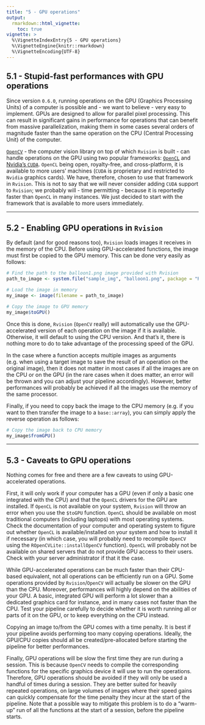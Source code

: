 ```yaml
---
title: "5 - GPU operations"
output: 
  rmarkdown::html_vignette:
    toc: true
vignette: >
  %\VignetteIndexEntry{5 - GPU operations}
  %\VignetteEngine{knitr::rmarkdown}
  %\VignetteEncoding{UTF-8}
---
```


## 5.1 - Stupid-fast performances with GPU operations

Since version `0.6.0`, running operations on the GPU (Graphics Processing Units) 
of a computer is possible and - we want to believe - very easy to implement. 
GPUs are designed to allow for parallel pixel processing. This can result in 
significant gains in performance for operations that can benefit from massive 
parallelization, making them in some cases several orders of magnitude faster 
than the same operation on the CPU (Central Processing Unit) of the computer. 

[`OpenCV`](https://opencv.org/) - the computer vision library on top of which 
`Rvision` is built - can handle operations on the GPU using two popular 
frameworks: [`OpenCL`](https://www.khronos.org/opencl/) and 
[Nvidia's `CUDA`](https://developer.nvidia.com/cuda-zone). `OpenCL` being open, 
royalty-free, and cross-platform, it is available to more users' machines (`CUDA` 
is proprietary and restricted to `Nvidia` graphics cards). We have, therefore,
chosen to use that framework in `Rvision`. This is not to say that we will never 
consider adding `CUDA` support to `Rvision`; we probably will - time permitting 
- because it is reportedly faster than `OpenCL` in many instances. We just 
decided to start with the framework that is available to more users immediately. 

---

## 5.2 - Enabling GPU operations in `Rvision`

By default (and for good reasons too), `Rvision` loads images it receives in the 
memory of the CPU. Before using GPU-accelerated functions, the image must first 
be copied to the GPU memory. This can be done very easily as follows:

```r
# Find the path to the balloon1.png image provided with Rvision
path_to_image <- system.file("sample_img", "balloon1.png", package = "Rvision")

# Load the image in memory
my_image <- image(filename = path_to_image)

# Copy the image to GPU memory
my_image$toGPU()
```

Once this is done, `Rvision` (`OpenCV` really) will automatically use the 
GPU-accelerated version of each operation on the image if it is available. 
Otherwise, it will default to using the CPU version. And that's it, there is 
nothing more to do to take advantage of the processing speed of the GPU. 

In the case where a function accepts multiple images as arguments (e.g. when 
using a target image to save the result of an operation on the original image), 
then it does not matter in most cases if all the images are on the CPU or on the 
GPU (in the rare cases when it does matter, an error will be thrown and you can 
adjust your pipeline accordingly). However, better performances will probably be
achieved if all the images use the memory of the same processor. 

Finally, if you need to copy back the image to the CPU memory (e.g. if you want
to then transfer the image to a `base::array`), you can simply apply the reverse 
operation as follows: 

```r
# Copy the image back to CPU memory
my_image$fromGPU()
```

---

## 5.3 - Caveats to GPU operations

Nothing comes for free and there are a few caveats to using GPU-accelerated 
operations. 

First, it will only work if your computer has a GPU (even if only a basic one 
integrated with the CPU) and that the `OpenCL` drivers for the GPU are installed.
If `OpenCL` is not available on your system, `Rvision` will throw an error when 
you use the `$toGPU` function. `OpenCL` should be available on most traditional 
computers (including laptops) with most operating systems. Check the 
documentation of your computer and operating system to figure out whether `OpenCL` 
is available/installed on your system and how to install it if necessary (in 
which case, you will probably need to recompile `OpenCV` using the 
`ROpenCVLite::installOpenCV` function). `OpenCL` will probably not be available
on shared servers that do not provide GPU access to their users. Check with your 
server administrator if that it the case. 

While GPU-accelerated operations can be much faster than their CPU-based 
equivalent, not all operations can be efficiently run on a GPU. Some operations
provided by `Rvision`/`OpenCV` will actually be slower on the GPU than the CPU.
Moreover, performances will highly depend on the abilities of your GPU. A basic,
integrated GPU will perform a lot slower than a dedicated graphics card for 
instance, and in many cases not faster than the CPU. Test your pipeline 
carefully to decide whether it is worth running all or parts of it on the GPU, 
or to keep everything on the CPU instead. 

Copying an image to/from the GPU comes with a time penalty. It is best if your 
pipeline avoids performing too many copying operations. Ideally, the GPU/CPU
copies should all be created/pre-allocated before starting the pipeline for 
better performances. 

Finally, GPU operations will be slow the first time they are run during a 
session. This is because `OpenCV` needs to compile the corresponding functions 
for the specific graphics device it will use to run the operations. Therefore, 
GPU operations should be avoided if they will only be used a handful of times 
during a session. They are better suited for heavily repeated operations, on 
large volumes of images where their speed gains can quickly compensate for the 
time penalty they incur at the start of the pipeline. Note that a possible way 
to mitigate this problem is to do a "warm-up" run of all the functions at the 
start of a session, before the pipeline starts. 
